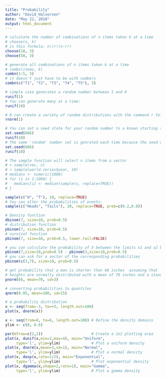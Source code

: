 ```yaml
---
title: "Probability"
author: "David_Halvorsen"
date: "May 22, 2018"
output: html_document
---
```


```r
# calculate the number of combinations of n items taken k at a time
# choose(n, k)
# is this formula: n!/r!(n-r!)
choose(10, 3)
choose(50, 3)
```

```r
# generate all combinations of n items taken k at a time
# combn(items, k)
combn(1:5, 3)
# it doesn't just have to be with numbers
combn(c("T1", "T2", "T3", "T4", "T5"), 3)
```

```r
# simple case generates a random number between 1 and 0
runif(1)
# You can generate many at a time:
runif(10)
```
```r
# R can create a variety of random distributions with the command r followed by the distribution type:
rnorm(1)
```
```r
# You can set a seed state for your random number to a known starting state:
set.seed(666)
runif(10)
# The same 'random' number set is genrated each time because the seed was the same
set.seed(666)
runif(10)
```
```r
# The sample function will select n items from a vector
# > sample(vec, n)
# > sample(world.series$year, 10)
# medians <- numeric(1000)
# for (i in 1:1000) {
#   medians[i] <- median(sample(x, replace=TRUE))
# }
```
```r
sample(c("H", "T"), 10, replace=TRUE)
# You can alter the probabilities of events:
sample(c("Heads", "Tails"), 20, replace=TRUE, prob=c(0.2,0.8))
```
```r
# Density function
dbinom(7, size=10, prob=0.5)
# distribution function
pbinom(7, size=10, prob=0.5)
# survival function
pbinom(7, size=10, prob=0.5, lower.tail=FALSE)
```

```r
# you can calculate the probability of X between the limits x1 and x2 by subtraction
pbinom(7,size=10,prob=0.5) - pbinom(3,size=10,prob=0.5)
# you can ask for a vector of the corresponding probabilities
pbinom(c(3,7), size=10, prob=0.5)
```

```r
# get probability that a man is shorter than 66 inches  assuming that 
# heights are normally distributed with a mean of 70 inches and a standard deviaiton of 3 inches
pnorm(66, mean=70, sd=3)
```
```r
# converting probabilities to quantiles
qnorm(0.05, mean=100, sd=15)
```

```r
# a probability distribution
x <- seq(from=-3, to=+3, length.out=100)
plot(x, dnorm(x))
```

```r
x <- seq(from=0, to=6, length.out=100) # Define the density domains
ylim <- c(0, 0.6)

par(mfrow=c(2,2))                      # Create a 2x2 plotting area
plot(x, dunif(x,min=2,max=4), main="Uniform",
     type='l', ylim=ylim)              # Plot a uniform density
plot(x, dnorm(x,mean=3,sd=1), main="Normal",
     type='l', ylim=ylim)              # Plot a normal density
plot(x, dexp(x,rate=1/2), main="Exponential",
     type='l', ylim=ylim)              # Plot exponential density
plot(x, dgamma(x,shape=2,rate=1), main="Gamma",
     type='l', ylim=ylim)              # Plot a gamma density
```
